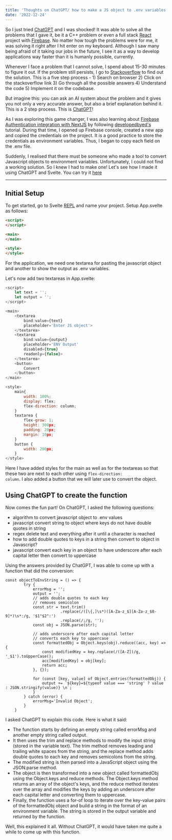 ```yaml
---
title: 'Thoughts on ChatGPT/ how to make a JS object to .env variables converter in Svelte'
date: '2022-12-24'
---
```


So I just tried [ChatGPT](https://chat.openai.com/) and I was shocked! It was able to solve all the problems that I gave it, be it a C++ problem or even a full stack [React](https://reactjs.org/) project with [Firebase](https://firebase.google.com). No matter how tough the problems were for me, it was solving it right after I hit enter on my keyboard. Although I saw many being afraid of it taking our jobs in the future, I see it as a way to develop applications way faster than it is humanly possible, currently.

Whenever I face a problem that I cannot solve, I spend about 15-30 minutes to figure it out. If the problem still persists, I go to [Stackoverflow](https://stackoverflow.com/users/14602088/sadman-yasar-sayem) to find out the solution. This is a five step process - 1) Search on browser 2) Click on the stackoverflow link 3) Go through all the possible answers 4) Understand the code 5) Implement it on the codebase.

But imagine this: you can ask an AI system about the problem and it gives you not only a very accurate answer, but also a brief explanation behind it. This is a 2 step process. This is [ChatGPT](https://chat.openai.com/)!

As I was exploring this game changer, I was also learning about [Firebase Authentication integration with NextJS](https://github.com/SadmanYasar/react-auth-learn) by following [developedbyed's](https://www.youtube.com/@developedbyed) tutorial. During that time, I opened up Firebase console, created a new app and copied the credentials on the project. It is a good practice to store the credentials as environment variables. Thus, I began to copy each field on the .env file.

Suddenly, I realised that there must be someone who made a tool to convert Javascript objects to environment variables. Unfortunately, I could not find a working solution. So I knew I had to make one! Let's see how I made it using ChatGPT and Svelte. You can try it [here](https://svelte.dev/repl/187f2c56f22c428fa14c7043906878d3?version=3.55.0)

---
## Initial Setup

To get started, go to Svelte [REPL](https://svelte.dev/repl/hello-world) and name your project. Setup App.svelte as follows:

```html
<script>
</script>

<main>
</main>

<style>
</style>
```

For the application, we need one textarea for pasting the javascript object and another to show the output as .env variables.

Let's now add two textareas in App.svelte:

```javascript
<script>
    let text = '';
    let output = '';
</script>

<main>
    <textarea 
        bind:value={text} 
        placeholder='Enter JS object'>
    </textarea>
    <textarea 
        bind:value={output} 
        placeholder='ENV Output' 
        disabled={true} 
        readonly={false}>
    </textarea>
    <button>
		Convert
	</button>
</main>

<style>
    main{
		width: 100%;
		display: flex;
		flex-direction: column;
	}
    textarea { 
		flex-grow: 1;
		height: 300px;
		padding: 20px;
		margin: 10px;
	}
    button {
		width: 200px;
	}
</style>
```

Here I have added styles for the main as well as for the textareas so that these two are next to each other using <code>flex-direction: column</code>. I also added a button that we will later use to convert the object.

## Using ChatGPT to create the function

Now comes the fun part! On ChatGPT, I asked the following questions:

- algorithm to convert javascript object to .env values
- javascript convert string to object where keys do not have double quotes in string
- regex delete text and everything after it until a character is reached
- how to add double quotes to keys in a string then convert to object in Javascript?
- javascript convert each key in an object to have underscore after each capital letter then convert to uppercase

Using the answers provided by ChatGPT, I was able to come up with a function that did the conversion: 

```
const objectToEnvString = () => {
		try {
			errorMsg = '';
			output = '';
			// adds double quotes to each key
			// removes semicolon
			const str = text.trim()
						.replace(/([\{,]\s*)([A-Za-z_$][A-Za-z_$0-9]*)\s*:/g, '$1"$2":')
                        .replace(/;/g, '');
			const obj = JSON.parse(str);
			
			// adds underscore after each capital letter
			// converts each key to uppercase
			const formattedObj = Object.keys(obj).reduce((acc, key) => {
				const modifiedKey = key.replace(/([A-Z])/g, '_$1').toUpperCase();
				acc[modifiedKey] = obj[key];
				return acc;
			}, {});
			
			for (const [key, value] of Object.entries(formattedObj)) {
				output += `${key}=${typeof value === 'string' ? value : JSON.stringify(value)} \n`;
			}
		} catch (error) {
			errorMsg='Invalid Object';
		}
	}
```
I asked ChatGPT to explain this code. Here is what it said:
- The function starts by defining an empty string called errorMsg and another empty string called output.
- It then uses the trim and replace methods to modify the input string (stored in the variable text). The trim method removes leading and trailing white spaces from the string, and the replace method adds double quotes to each key and removes semicolons from the string.
- The modified string is then parsed into a JavaScript object using the JSON.parse method.
- The object is then transformed into a new object called formattedObj using the Object.keys and reduce methods. The Object.keys method returns an array of the object's keys, and the reduce method iterates over the array and modifies the keys by adding an underscore after each capital letter and converting them to uppercase.
- Finally, the function uses a for-of loop to iterate over the key-value pairs of the formattedObj object and build a string in the format of an environment variable. The string is stored in the output variable and returned by the function.

Well, this explained it all. Without ChatGPT, it would have taken me quite a while to come up with this function.
